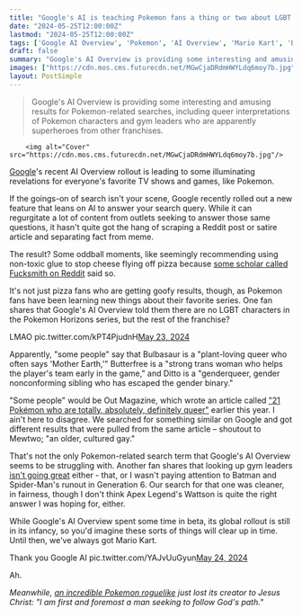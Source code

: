 ```yaml
---
title: "Google's AI is teaching Pokemon fans a thing or two about LGBT pocket pals - Bulbasaur is a 'plant-loving queer,' Mewtwo is an 'older, cultured gay,' and oh so much more"
date: "2024-05-25T12:00:00Z"
lastmod: "2024-05-25T12:00:00Z"
tags: ['Google AI Overview', 'Pokemon', 'AI Overview', 'Mario Kart', 'Batman', 'Spider-Man', 'Apex Legend', 'Google Search', 'LGBT', 'Bulbasaur', 'Butterfree', 'Ditto']
draft: false
summary: "Google's AI Overview is providing some interesting and amusing results for Pokemon-related searches, including queer interpretations of Pokemon characters and gym leaders who are apparently superheroes from other franchises."
images: ["https://cdn.mos.cms.futurecdn.net/MGwCjaDRdmHWYLdq6moy7b.jpg"]
layout: PostSimple
---
```

> Google's AI Overview is providing some interesting and amusing results for Pokemon-related searches, including queer interpretations of Pokemon characters and gym leaders who are apparently superheroes from other franchises.


        <img alt="Cover" src="https://cdn.mos.cms.futurecdn.net/MGwCjaDRdmHWYLdq6moy7b.jpg"/>
        
[Google](https://www.gamesradar.com/tag/google/)'s recent AI Overview rollout is leading to some illuminating revelations for everyone's favorite TV shows and games, like Pokemon. 

If the goings-on of search isn't your scene, Google recently rolled out a new feature that leans on AI to answer your search query. While it can regurgitate a lot of content from outlets seeking to answer those same questions, it hasn't quite got the hang of scraping a Reddit post or satire article and separating fact from meme. 

The result? Some oddball moments, like seemingly recommending using non-toxic glue to stop cheese flying off pizza because [some scholar called Fucksmith on Reddit](https://x.com/kurtopsahl/status/1793494822436917295?t=8qfsOSYG5w0_gQWT6P-buw&s=19) said so. 

It's not just pizza fans who are getting goofy results, though, as Pokemon fans have been learning new things about their favorite series. One fan shares that Google's AI Overview told them there are no LGBT characters in the Pokemon Horizons series, but the rest of the franchise?

LMAO pic.twitter.com/kPT4PjudnH[May 23, 2024](https://twitter.com/typhy_/status/1793711616049271066)

Apparently, "some people" say that Bulbasaur is a "plant-loving queer who often says 'Mother Earth,'" Butterfree is a "strong trans woman who helps the player's team early in the game," and Ditto is a "genderqueer, gender nonconforming sibling who has escaped the gender binary." 

"Some people" would be Out Magazine, which wrote an article called ["21 Pokémon who are totally, absolutely, definitely queer"](https://www.out.com/gay-tv-shows/gay-pokemon#rebelltitem25) earlier this year. I ain't here to disagree. We searched for something similar on Google and got different results that were pulled from the same article – shoutout to Mewtwo; "an older, cultured gay." 

That's not the only Pokemon-related search term that Google's AI Overview seems to be struggling with. Another fan shares that looking up gym leaders [isn't going great](https://x.com/Miaz_VA/status/1793121558891765764) either - that, or I wasn't paying attention to Batman and Spider-Man's runout in Generation 6. Our search for that one was cleaner, in fairness, though I don't think Apex Legend's Wattson is quite the right answer I was hoping for, either. 

While Google's AI Overview spent some time in beta, its global rollout is still in its infancy, so you'd imagine these sorts of things will clear up in time. Until then, we've always got Mario Kart.

Thank you Google AI pic.twitter.com/YAJvUuGyun[May 24, 2024](https://twitter.com/GraphCrimes/status/1793866408289620214)

Ah. 

*Meanwhile, *[<em>an incredible Pokemon roguelike</em>](https://www.gamesradar.com/games/pokemon/an-incredible-pokemon-roguelike-just-lost-its-creator-to-jesus-christ-i-am-first-and-foremost-a-man-seeking-to-follow-gods-path/)* just lost its creator to Jesus Christ: "I am first and foremost a man seeking to follow God's path."*
        